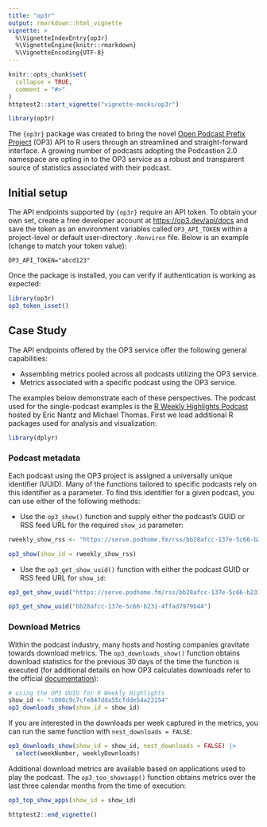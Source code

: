 ```yaml
---
title: "op3r"
output: rmarkdown::html_vignette
vignette: >
  %\VignetteIndexEntry{op3r}
  %\VignetteEngine{knitr::rmarkdown}
  %\VignetteEncoding{UTF-8}
---
```


```r
knitr::opts_chunk$set(
  collapse = TRUE,
  comment = "#>"
)
httptest2::start_vignette("vignette-mocks/op3r")
```

```r
library(op3r)
```

The `{op3r}` package was created to bring the novel [Open Podcast Prefix Project](https://op3.dev/) (OP3) API to R users through an streamlined and straight-forward interface. A growing number of podcasts adopting the Podcastion 2.0 namespace are opting in to the OP3 service as a robust and transparent source of statistics associated with their podcast.

## Initial setup

The API endpoints supported by `{op3r}` require an API token. To obtain your own set, create a free developer account at <https://op3.dev/api/docs> and save the token as an environment variables called `OP3_API_TOKEN`  within a project-level or default user-directory `.Renviron` file. Below is an example (change to match your token value):

```
OP3_API_TOKEN="abcd123"
```

Once the package is installed, you can verify if authentication is working as expected:

```r
library(op3r)
op3_token_isset()
```

## Case Study

The API endpoints offered by the OP3 service offer the following general capabilities:

* Assembling metrics pooled across all podcasts utilizing the OP3 service.
* Metrics associated with a specific podcast using the OP3 service.

The examples below demonstrate each of these perspectives. The podcast used for the single-podcast examples is the [R Weekly Highlights Podcast](https://serve.podhome.fm/r-weekly-highlights) hosted by Eric Nantz and Michael Thomas. First we load additional R packages used for analysis and visualization:

```r
library(dplyr)
```


### Podcast metadata

Each podcast using the OP3 project is assigned a universally unique identifier (UUID). Many of the functions tailored to specific podcasts rely on this identifier as a parameter. To find this identifier for a given podcast, you can use either of the following methods:

* Use the `op3_show()` function and supply either the podcast's GUID or RSS feed URL for the required `show_id` parameter: 

```r
rweekly_show_rss <- "https://serve.podhome.fm/rss/bb28afcc-137e-5c66-b231-4ffad7979b44"

op3_show(show_id = rweekly_show_rss)
```

* Use the `op3_get_show_uuid()` function with either the podcast GUID or RSS feed URL for `show_id`:

```r
op3_get_show_uuid("https://serve.podhome.fm/rss/bb28afcc-137e-5c66-b231-4ffad7979b44")

op3_get_show_uuid("bb28afcc-137e-5c66-b231-4ffad7979b44")
```

### Download Metrics

Within the podcast industry, many hosts and hosting companies gravitate towards download metrics. The `op3_downloads_show()` function obtains download statistics for the previous 30 days of the time the function is executed (for additional details on how OP3 calculates downloads refer to the official [documentation](https://op3.dev/download-calculation)):

```r
# using the OP3 UUID for R Weekly Highlights
show_id <- "c008c9c7cfe847dda55cfdde54a22154"
op3_downloads_show(show_id = show_id)
```

If you are interested in the downloads per week captured in the metrics, you can run the same function with `nest_downloads = FALSE`:

```r
op3_downloads_show(show_id = show_id, nest_downloads = FALSE) |>
  select(weekNumber, weeklyDownloads)
```

Additional download metrics are available based on applications used to play the podcast. The `op3_too_showsapp()` function obtains metrics over the last three calendar months from the time of execution:

```r
op3_top_show_apps(show_id = show_id)
```

```r
httptest2::end_vignette()
```